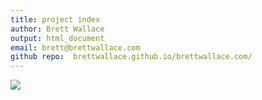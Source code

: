 ```yaml
---
title: project index
author: Brett Wallace
output: html_document
email: brett@brettwallace.com
github repo:  brettwallace.github.io/brettwallace.com/
---
```












![](https://brettwallace.github.io/brettwallace.com/images/american-union-film-2021-001-web.jpg)